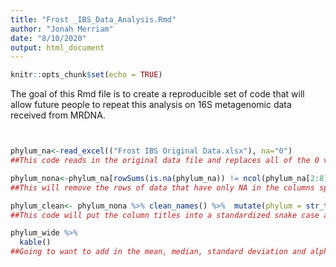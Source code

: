 ```yaml
---
title: "Frost _IBS_Data_Analysis.Rmd"
author: "Jonah Merriam"
date: "8/10/2020"
output: html_document
---
```


```r
knitr::opts_chunk$set(echo = TRUE)
```

The goal of this Rmd file is to create a reproducible set of code that will allow future people to repeat this analysis on 16S metagenomic data received from MRDNA. 

```r

```

```r

```

```r
phylum_na<-read_excel(("Frost IBS Original Data.xlsx"), na="0")
##This code reads in the original data file and replaces all of the 0 values with NA which allows for easier cleaning

phylum_nona<-phylum_na[rowSums(is.na(phylum_na)) != ncol(phylum_na[2:8]), ]
##This will remove the rows of data that have only NA in the columns specified, in this case [2:8]

phylum_clean<- phylum_nona %>% clean_names() %>%  mutate(phylum = str_to_lower(phylum))
##This code will put the column titles into a standardized snake case and will change selected character columns to all lowercase so the data is easier to handle. 
```

```r
phylum_wide %>%
  kable()
##Going to want to add in the mean, median, standard deviation and alpha diveristy in some way
```


```r

```

